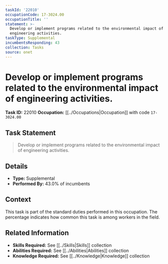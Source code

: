 ```yaml
---
taskId: '22010'
occupationCode: 17-3024.00
occupationTitle: ''
statement: >-
  Develop or implement programs related to the environmental impact of
  engineering activities.
taskType: Supplemental
incumbentsResponding: 43
collection: Tasks
source: onet
---
```

# Develop or implement programs related to the environmental impact of engineering activities.

**Task ID:** 22010
**Occupation:** [[../Occupations|Occupation]] with code `17-3024.00`

## Task Statement

> Develop or implement programs related to the environmental impact of engineering activities.

## Details

- **Type:** Supplemental
- **Performed By:** 43.0% of incumbents

## Context

This task is part of the standard duties performed in this occupation. The percentage indicates how common this task is among workers in the field.

## Related Information

- **Skills Required:** See [[../Skills|Skills]] collection
- **Abilities Required:** See [[../Abilities|Abilities]] collection
- **Knowledge Required:** See [[../Knowledge|Knowledge]] collection
